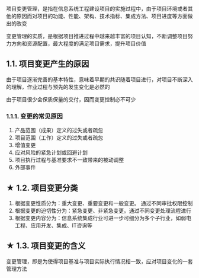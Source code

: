 项目变更管理，是指在信息系统工程建设项目的实施过程中，由于项目环境或者其他的原因而对项目的功能、性能、架构、技术指标、集成方法、项目进度等方面做出的改变

 <Highlight>变更管理的实质，是根据项目推进过程中越来越丰富的项目认知，不断调整项目努力方向和资源配置，最大程度的满足项目需求，提升项目价值</Highlight> 

## 1.1. 项目变更产生的原因
由于项目逐渐完善的基本特性，意味着早期的共识随着项目进行，对项目不断深入的理解，作业过程与预先的发生变化是必然的

由于项目很少会保质保量的交付，因而变更控制必不可少

### 1.1.1. 变更的常见原因
1. 产品范围（成果）定义的过失或者疏忽
2. 项目范围（工作）定义的过失或者疏忽
3. 增值变更
4. 应对风险的紧急计划或回避计划
5. 项目执行过程与基准要求不一致带来的被动调整
6. 外部事件

## ★ 1.2. 项目变更分类
1. 根据变更性质分为：重大变更、重要变更和一般变更。 <Highlight>通过不同审批权限控制</Highlight> 
2. 根据变更的迫切性分为：紧急变更、非紧急变更。通过不同变更处理流程进行
3. 根据变更内容分为：信息系统集成行业可进一步可细分为多个子行业，如弱电工程、应用开发、集成、IT咨询等

## ★ 1.3. 项目变更的含义
变更管理，即是为使得项目基准与项目实际执行情况相一致，应对项目变化的一套管理方法

